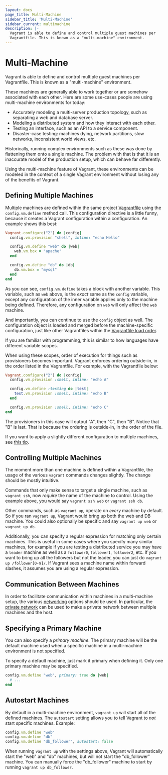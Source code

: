 ```yaml
---
layout: docs
page_title: Multi-Machine
sidebar_title: 'Multi-Machine'
sidebar_current: multimachine
description: |-
  Vagrant is able to define and control multiple guest machines per
  Vagrantfile. This is known as a "multi-machine" environment.
---
```


# Multi-Machine

Vagrant is able to define and control multiple guest machines per
Vagrantfile. This is known as a "multi-machine" environment.

These machines are generally able to work together or are somehow associated
with each other. Here are some use-cases people are using multi-machine
environments for today:

- Accurately modeling a multi-server production topology, such as separating
  a web and database server.
- Modeling a distributed system and how they interact with each other.
- Testing an interface, such as an API to a service component.
- Disaster-case testing: machines dying, network partitions, slow networks,
  inconsistent world views, etc.

Historically, running complex environments such as these was done by
flattening them onto a single machine. The problem with that is that it is
an inaccurate model of the production setup, which can behave far differently.

Using the multi-machine feature of Vagrant, these environments can be modeled
in the context of a single Vagrant environment without losing any of the
benefits of Vagrant.

## Defining Multiple Machines

Multiple machines are defined within the same project [Vagrantfile](/docs/vagrantfile/)
using the `config.vm.define` method call. This configuration directive
is a little funny, because it creates a Vagrant configuration within a
configuration. An example shows this best:

```ruby
Vagrant.configure("2") do |config|
  config.vm.provision "shell", inline: "echo Hello"

  config.vm.define "web" do |web|
    web.vm.box = "apache"
  end

  config.vm.define "db" do |db|
    db.vm.box = "mysql"
  end
end
```

As you can see, `config.vm.define` takes a block with another variable. This
variable, such as `web` above, is the _exact_ same as the `config` variable,
except any configuration of the inner variable applies only to the machine
being defined. Therefore, any configuration on `web` will only affect the
`web` machine.

And importantly, you can continue to use the `config` object as well. The
configuration object is loaded and merged before the machine-specific configuration,
just like other Vagrantfiles within the
[Vagrantfile load order](/docs/vagrantfile/#load-order).

If you are familiar with programming, this is similar to how languages have
different variable scopes.

When using these scopes, order of execution for things such as
provisioners becomes important. Vagrant enforces ordering outside-in, in
the order listed in the Vagrantfile. For example, with the Vagrantfile
below:

```ruby
Vagrant.configure("2") do |config|
  config.vm.provision :shell, inline: "echo A"

  config.vm.define :testing do |test|
    test.vm.provision :shell, inline: "echo B"
  end

  config.vm.provision :shell, inline: "echo C"
end
```

The provisioners in this case will output "A", then "C", then "B". Notice
that "B" is last. That is because the ordering is outside-in, in
the order of the file.

If you want to apply a slightly different configuration to multiple machines,
see [this tip](/docs/vagrantfile/tips.html#loop-over-vm-definitions).

## Controlling Multiple Machines

The moment more than one machine is defined within a Vagrantfile, the
usage of the various `vagrant` commands changes slightly. The change should
be mostly intuitive.

Commands that only make sense to target a single machine, such as
`vagrant ssh`, now _require_ the name of the machine to control. Using
the example above, you would say `vagrant ssh web` or `vagrant ssh db`.

Other commands, such as `vagrant up`, operate on _every_ machine by
default. So if you ran `vagrant up`, Vagrant would bring up both the
web and DB machine. You could also optionally be specific and say
`vagrant up web` or `vagrant up db`.

Additionally, you can specify a regular expression for matching only
certain machines. This is useful in some cases where you specify many similar
machines, for example if you are testing a distributed service you may have
a `leader` machine as well as a `follower0`, `follower1`, `follower2`, etc. If you
want to bring up all the followers but not the leader, you can just do
`vagrant up /follower[0-9]/`. If Vagrant sees a machine name within forward
slashes, it assumes you are using a regular expression.

## Communication Between Machines

In order to facilitate communication within machines in a multi-machine setup,
the various [networking](/docs/networking/) options should be used.
In particular, the [private network](/docs/networking/private_network.html) can
be used to make a private network between multiple machines and the host.

## Specifying a Primary Machine

You can also specify a _primary machine_. The primary machine will be the
default machine used when a specific machine in a multi-machine environment
is not specified.

To specify a default machine, just mark it primary when defining it. Only
one primary machine may be specified.

```ruby
config.vm.define "web", primary: true do |web|
  # ...
end
```

## Autostart Machines

By default in a multi-machine environment, `vagrant up` will start
all of the defined machines. The `autostart` setting allows you to tell
Vagrant to _not_ start specific machines. Example:

```ruby
config.vm.define "web"
config.vm.define "db"
config.vm.define "db_follower", autostart: false
```

When running `vagrant up` with the settings above, Vagrant will automatically
start the "web" and "db" machines, but will not start the "db_follower" machine.
You can manually force the "db_follower" machine to start by running
`vagrant up db_follower`.
